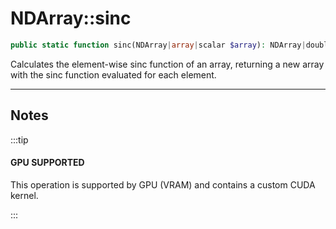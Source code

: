 
# NDArray::sinc

```php
public static function sinc(NDArray|array|scalar $array): NDArray|double;
```
Calculates the element-wise sinc function of an array,
returning a new array with the sinc function evaluated for each element.

---

## Notes

:::tip

#### GPU SUPPORTED
This operation is supported by GPU (VRAM) and contains a custom CUDA kernel.

:::
